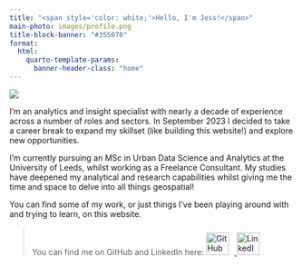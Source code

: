 ```yaml
---
title: "<span style='color: white;'>Hello, I'm Jess!</span>"
main-photo: images/profile.png
title-block-banner: "#355070"
format:
  html:
    quarto-template-params:
      banner-header-class: "home"
---
```


::: {.grid}

::: {.g-col-12 .g-col-sm-4}

```{=html}
<div class="grid" style="--bs-columns: 5; row-gap: 0;">
  <div class="g-col-1 g-col-sm-0"></div>
  <div class="g-col-3 g-col-sm-5">
    <picture>
      <source media="(min-width: 576px)" srcset="{{< meta main-photo >}}">
      <img class="img-fluid" src="{{< meta main-photo >}}">
    </picture>
  </div>
  <div class="g-col-1 g-col-sm-0"></div>
</div>
```

:::

::: {.g-col-12 .g-col-sm-8}

I'm an analytics and insight specialist with nearly a decade of experience across a number of roles and sectors. In September 2023 I decided to take a career break to expand my skillset (like building this website!) and explore new opportunities.

I'm currently pursuing an MSc in Urban Data Science and Analytics at the University of Leeds, whilst working as a Freelance Consultant. My studies have deepened my analytical and research capabilities whilst giving me the time and space to delve into all things geospatial!

You can find some of my work, or just things I've been playing around with and trying to learn, on this website. 


> <p>
  You can find me on GitHub and LinkedIn here:
  <a href="https://github.com/JessArkesden" target="_blank">
    <img src="images/GitHub_icon.png" alt="GitHub" style="width: 40px; height: 40px; margin-top: 10px; margin-right: 10px;">
  </a>
  <a href="https://linkedin.com/in/JessArkesden" target="_blank">
    <img src="images/LinkedIn_icon.png" alt="LinkedIn" style="width: 40px; height: 40px; margin-top: 10px;">
  </a>
</p>


:::

:::